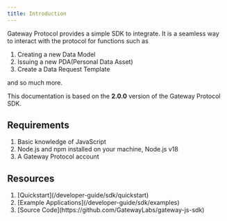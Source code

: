 ```yaml
---
title: Introduction
---
```


Gateway Protocol provides a simple SDK to integrate. It is a seamless way to interact with the protocol for functions such as

<ol>
  <li>Creating a new Data Model</li>
  <li>Issuing a new PDA(Personal Data Asset)</li>
  <li>Create a Data Request Template</li>
</ol>

and so much more.

This documentation is based on the **2.0.0** version of the Gateway Protocol SDK.

## Requirements

<ol>
  <li> Basic knowledge of JavaScript</li>
  <li> Node.js and npm installed on your machine, Node.js v18</li>
  <li> A Gateway Protocol account</li>
</ol>

## Resources

<ol>
  <li> [Quickstart](/developer-guide/sdk/quickstart)</li>
  <li> [Example Applications](/developer-guide/sdk/examples)</li>
  <li> [Source Code](https://github.com/GatewayLabs/gateway-js-sdk)</li>
</ol>
